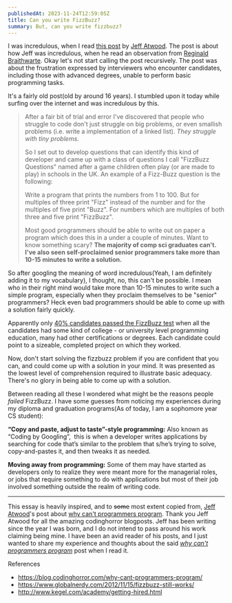 ```yaml
---
publishedAt: 2023-11-24T12:59:05Z
title: Can you write FizzBuzz?
summary: But, can you write fizzbuzz?
---
```


I was incredulous, when I read [this post](https://blog.codinghorror.com/why-cant-programmers-program/) by  [Jeff Atwood](https://blog.codinghorror.com/why-cant-programmers-program/). The post is about how Jeff was incredulous, when he read an observation from [Reginald Braithwarte](http://weblog.raganwald.com/2007/01/dont-overthink-fizzbuzz.html?ref=blog.codinghorror.com). Okay let's not start calling the post recursively. The post was about the frustration expressed by interviewers who encounter candidates, including those with advanced degrees, unable to perform basic programming tasks.

It's a fairly old post(old by around 16 years). I stumbled upon it today while surfing over the internet and was incredulous by this.

> After a fair bit of trial and error I've discovered that people who struggle to code don't just struggle on big problems, or even smallish problems (i.e. write a implementation of a linked list). _They struggle with tiny problems_.
> 
> So I set out to develop questions that can identify this kind of developer and came up with a class of questions I call "FizzBuzz Questions" named after a game children often play (or are made to play) in schools in the UK. An example of a Fizz-Buzz question is the following:
> 
> Write a program that prints the numbers from 1 to 100. But for multiples of three print "Fizz" instead of the number and for the multiples of five print "Buzz". For numbers which are multiples of both three and five print "FizzBuzz".
> 
>  Most good programmers should be able to write out on paper a program which does this in a under a couple of minutes. Want to know something scary? **The majority of comp sci graduates can't. I've also seen self-proclaimed senior programmers take more than 10-15 minutes to write a solution.**
>
So after googling the meaning of word incredulous(Yeah, I am definitely adding it to my vocabulary), I thought, no, this can't be possible. I mean who in their right mind would take more than 10-15 minutes to write such a simple program, especially when they proclaim themselves to be "senior" programmers? Heck even bad programmers should be able to come up with a solution fairly quickly.

Apparently only [40% candidates passed the FizzBuzz test](https://www.globalnerdy.com/2012/11/15/fizzbuzz-still-works/) when all the candidates had some kind of college - or university level programming education, many had other certifications or degrees. Each candidate could point to a sizeable, completed project on which they worked. 

Now, don't start solving the fizzbuzz problem if you are confident that you can, and could come up with a solution in your mind. It was presented as the lowest level of comprehension required to illustrate basic adequacy. There's no glory in being able to come up with a solution. 

Between reading all these I wondered what might be the reasons people _failed_ FizzBuzz. I have some guesses from noticing my experiences during my diploma and graduation programs(As of today, I am a sophomore year CS student):

**“Copy and paste, adjust to taste”-style programming:** Also known as “Coding by Googling”,  this is when a developer writes applications by searching for code that’s similar to the problem that s/he’s trying to solve, copy-and-pastes it, and then tweaks it as needed.

****Moving away from programming:**** Some of them may have started as developers only to realize they were meant more for the managerial roles, or jobs that require something to do with applications but most of their job involved something outside the realm of writing code.

---

This essay is heavily inspired, and to ~~some~~ most extent copied from, [Jeff Atwood](https://blog.codinghorror.com/)'s post about [why can't programmers program](https://blog.codinghorror.com/why-cant-programmers-program/). Thank you Jeff Atwood for all the amazing codinghorror blogposts. Jeff has been writing since the year I was born, and I do not intend to pass around his work claiming being mine. I have been an avid reader of his posts, and I just wanted to share my experience and thoughts about the said _[why can't programmers program](https://blog.codinghorror.com/why-cant-programmers-program/)_ post when I read it.

References

- https://blog.codinghorror.com/why-cant-programmers-program/
- https://www.globalnerdy.com/2012/11/15/fizzbuzz-still-works/
- http://www.kegel.com/academy/getting-hired.html